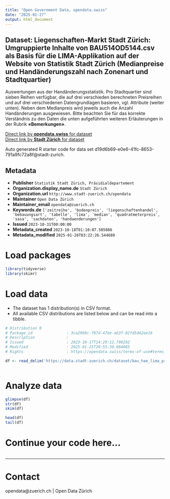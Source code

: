 ```yaml
---
title: "Open Government Data, opendata.swiss"
date: "2025-01-27"
output: html_document
---
```


## Dataset: Liegenschaften-Markt Stadt Zürich: Umgruppierte Inhalte von BAU514OD5144.csv als Basis für die LIMA-Applikation auf der Website von Statistik Stadt Zürich (Medianpreise und Handänderungszahl nach Zonenart und Stadtquartier)


Auswertungen aus der Handänderungsstatistik. Pro Stadtquartier sind sieben Reihen verfügbar, die auf drei verschieden berechneten Preisreihen und auf drei verschiedenen Datengrundlagen basieren, vgl. Attribute (weiter unten). Neben dem Medianpreis wird jeweils auch die Anzahl Handänderungen ausgewiesen.
Bitte beachten Sie für das korrekte Verständnis zu den Daten die unten aufgeführten weiteren Erläuterungen in der Rubrik **«Bemerkungen»**.



[Direct link by **opendata.swiss** for dataset](https://opendata.swiss/de/dataset/liegenschaften-markt-stadt-zurich-umgruppierte-inhalte-von-bau514od5144-csv-als-basis-fur-2008)<br>
[Direct link by **Stadt Zürich** for dataset](https://data.stadt-zuerich.ch/dataset/bau_hae_lima_preise_anzahl_hae_art_bebauung_jahr_grpd_od5145)

Auto generated R starter code for data set d19d6b69-e0e6-41fc-8653-791a9fc72a8f@stadt-zurich.

## Metadata

- **Publisher** `Statistik Stadt Zürich, Präsidialdepartement`
- **Organization.display_name.de** `Stadt Zürich`
- **Organization.url** `http://www.stadt-zuerich.ch/opendata`
- **Maintainer** `Open Data Zürich`
- **Maintainer_email** `opendata@zuerich.ch`
- **Keywords.de** `['zeitreihe', 'bodenpreis', 'liegenschaftenhandel', 'bebauungsart', 'tabelle', 'lima', 'median', 'quadratmeterpreis', 'sasa', 'sachdaten', 'handaenderungen']`
- **Issued** `2023-10-31T00:00:00`
- **Metadata_created** `2023-10-18T01:10:07.505086`
- **Metadata_modified** `2025-01-26T03:22:26.544680`


# Load packages

```r

library(tidyverse)
library(skimr)

```

# Load data

-   The dataset has 1 distribution(s) in CSV format.
-   All available CSV distributions are listed below and can be read into a tibble.

```r

# Distribution 0
# Package_id               : 3ca29b9c-f87d-47ee-a63f-02fd5d42ee16
# Description              : 
# Issued                   : 2023-10-17T14:29:12.798292
# Modified                 : 2025-01-25T20:55:39.084085
# Rights                   : https://opendata.swiss/terms-of-use#terms_open

df <- read_delim('https://data.stadt-zuerich.ch/dataset/bau_hae_lima_preise_anzahl_hae_art_bebauung_jahr_grpd_od5145/download/BAU514OD5145.csv')



```

# Analyze data

```r

glimpse(df)
str(df)
skim(df)

head(df)
tail(df)

```

# Continue your code here...

```r

```

------------------------------------------------------------------------

# Contact

opendata@zuerich.ch | Open Data Zürich
